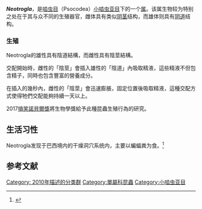 {{NotChineseTitle|time=2018-11-28T16:37:38+00:00}} 
{{Automatic Taxobox
| taxon = Neotrogla
| authority = Lienhard, 2010<ref name="Lienhard2010">{{cite journal|first=Charles|last=Lienhard|first2=Thais|last2=Oliveira do Carmo|first3=Rodrigo|last3=Lopes Ferreira|year=2010|url=http://biostor.org/reference/134593|title=A new genus of Sensitibillini from Brazilian caves (Psocodea: 'Psocoptera': Prionoglarididae)|journal=Revue Suisse de Zoologie|volume=117|issue=4|pages=611-635|issn=0035-418X|access-date=2014-04-27|archive-date=2014-11-03|archive-url=https://web.archive.org/web/20141103042552/http://biostor.org/reference/134593|dead-url=no}}</ref>
| type_species = ''Neotrogla brasiliensis''
| type_species_authority = Lienhard, 2010
| subdivision = 
*''Neotrogla aurora''
*''Neotrogla brasiliensis''
*''Neotrogla curvata''
*''Neotrogla truncata''
| subdivision_ranks = 种
| range_map = 
| range_map_width = 250px
}}

'''''Neotrogla'''''，是[[啮虫总目|啮虫目]]（Psocodea）[[小啮虫亚目|小啮虫亚目]]下的一个[[属_(生物)|属]]。该属生物较为特别之处在于其与众不同的生殖器官，雌体具有类似[[阴茎|阴茎]]结构，而雄体则具有[[阴道|阴道]]结构。

===生殖===
Neotrogla的雄性具有陰道結構，而雌性具有陰莖結構。

交配開始時，雌性的「陰莖」會插入雄性的「陰道」內吸取精液，這些精液不但包含精子，同時也包含豐富的營養成分{{r|Nature}}。

在插入的幾秒內，雌性的「陰莖」會迅速膨脹，固定位置後吸取精液，這種交配方式使得牠們交配能夠持續一天以上。

2017[[搞笑諾貝爾獎|搞笑諾貝爾獎]]將生物學獎給予此種昆蟲生殖行為的研究。

==生活习性==
Neotrogla发现于巴西境内的干燥洞穴系统内，主要以蝙蝠粪为食。<ref name=Nature>{{cite news|last1=Nuzzo|first1=Regina|title=Female insect uses spiky penis to take charge|work=[[Nature|Nature]]|issn=1476-4687|doi=10.1038/nature.2014.15064|date=April 18, 2014}}</ref>

==参考文献==
{{reflist}}
{{taxonbar}}
[[Category:_2010年描述的分类群|Category: 2010年描述的分类群]]
[[Category:單屬科昆蟲|Category:單屬科昆蟲]]
[[Category:小啮虫亚目|Category:小啮虫亚目]]